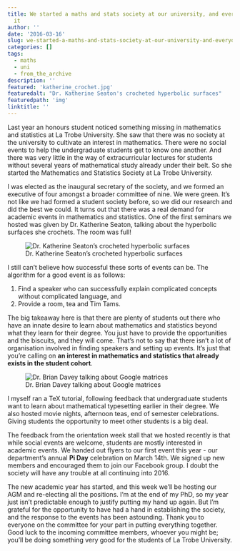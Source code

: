 ```yaml
---
title: We started a maths and stats society at our university, and everyone loves
  it
author: ''
date: '2016-03-16'
slug: we-started-a-maths-and-stats-society-at-our-university-and-everyone-loves-it
categories: []
tags:
  - maths
  - uni
  - from_the_archive
description: ''
featured: 'katherine_crochet.jpg'
featuredalt: "Dr. Katherine Seaton's crocheted hyperbolic surfaces" 
featuredpath: 'img'
linktitle: ''
---
```


Last year an honours student noticed something missing in mathematics and statistics at La Trobe University. She saw that there was no society at the university to cultivate an interest in mathematics. There were no social events to help the undergraduate students get to know one another. And there was very little in the way of extracurricular lectures for students without several years of mathematical study already under their belt. So she started the Mathematics and Statistics Society at La Trobe University.

I was elected as the inaugural secretary of the society, and we formed an executive of four amongst a broader committee of nine. We were green. It's not like we had formed a student society before, so we did our research and did the best we could. It turns out that there was a real demand for academic events in mathematics and statistics. One of the first seminars we hosted was given by Dr. Katherine Seaton, talking about the hyperbolic surfaces she crochets. The room was full!

![Dr. Katherine Seaton's crocheted hyperbolic surfaces](/img/katherine_crochet.jpg)

I still can't believe how successful these sorts of events can be. The algorithm for a good event is as follows:

(1) Find a speaker who can successfully explain complicated concepts without complicated language, and
(2) Provide a room, tea and Tim Tams.

The big takeaway here is that there are plenty of students out there who have an innate desire to learn about mathematics and statistics beyond what they learn for their degree. You just have to provide the opportunities and the biscuits, and they will come. That's not to say that there isn't a lot of organisation involved in finding speakers and setting up events. It's just that you're calling on <strong>an interest in mathematics and statistics that already exists in the student cohort</strong>.

![Dr. Brian Davey talking about Google matrices](/img/brian_google_matrices.jpg)

I myself ran a TeX tutorial, following feedback that undergraduate students want to learn about mathematical typesetting earlier in their degree. We also hosted movie nights, afternoon teas, end of semester celebrations. Giving students the opportunity to meet other students is a big deal.

The feedback from the orientation week stall that we hosted recently is that while social events are welcome, students are mostly interested in academic events. We handed out flyers to our first event this year - our department's annual <strong>Pi Day</strong> celebration on March 14th. We signed up new members and encouraged them to join our Facebook group. I doubt the society will have any trouble at all continuing into 2016.

The new academic year has started, and this week we'll be hosting our AGM and re-electing all the positions. I'm at the end of my PhD, so my year just isn't predictable enough to justify putting my hand up again. But I'm grateful for the opportunity to have had a hand in establishing the society, and the response to the events has been astounding. Thank you to everyone on the committee for your part in putting everything together. Good luck to the incoming committee members, whoever you might be; you'll be doing something very good for the students of La Trobe University.